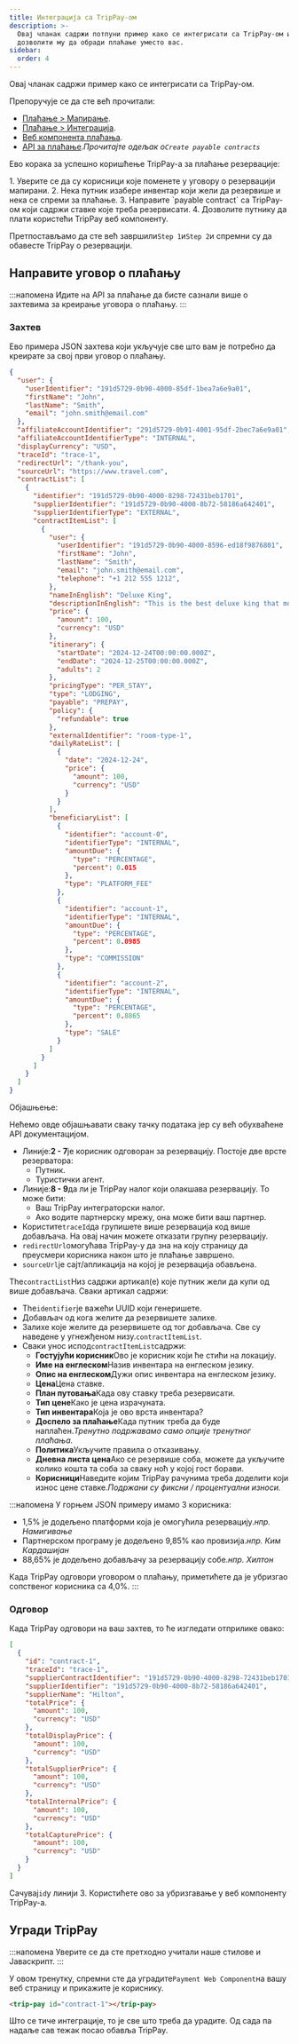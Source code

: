 ```yaml
---
title: Интеграција са TripPay-ом
description: >-
  Овај чланак садржи потпуни пример како се интегрисати са TripPay-ом и
  дозволити му да обради плаћање уместо вас.
sidebar:
  order: 4
---
```


Овај чланак садржи пример како се интегрисати са TripPay-ом.

Препоручује се да сте већ прочитали:

* [Плаћање > Мапирање](/payment/mapping).
* [Плаћање > Интеграција](/payment/integration).
* [Веб компонента плаћања](/developers/web-components/#payment).
* [API за плаћање](/developers/apis/#payment-api).*Прочитајте одељак о`Create payable contracts`*

Ево корака за успешно коришћење TripPay-а за плаћање резервације:

<Steps>
  1. Уверите се да су корисници које поменете у уговору о резервацији мапирани.
  2. Нека путник изабере инвентар који жели да резервише и нека се спреми за плаћање.
  3. Направите `payable contract` са TripPay-ом који садржи ставке које треба резервисати.
  4. Дозволите путнику да плати користећи TripPay веб компоненту.
</Steps>


Претпостављамо да сте већ завршили`Step 1`и`Step 2`и спремни су да обавесте TripPay о резервацији.

## Направите уговор о плаћању

:::напомена
Идите на API за плаћање да бисте сазнали више о захтевима за креирање уговора о плаћању.
:::

### Захтев

Ево примера JSON захтева који укључује све што вам је потребно да креирате за свој први уговор о плаћању.

```json {3-6, 8-9}
{
  "user": {
    "userIdentifier": "191d5729-0b90-4000-85df-1bea7a6e9a01",
    "firstName": "John",
    "lastName": "Smith",
    "email": "john.smith@email.com"
  },
  "affiliateAccountIdentifier": "291d5729-0b91-4001-95df-2bec7a6e9a01",
  "affiliateAccountIdentifierType": "INTERNAL",
  "displayCurrency": "USD",
  "traceId": "trace-1",
  "redirectUrl": "/thank-you",
  "sourceUrl": "https://www.travel.com",
  "contractList": [
    {
      "identifier": "191d5729-0b90-4000-8298-72431beb1701",
      "supplierIdentifier": "191d5729-0b90-4000-8b72-58186a642401",
      "supplierIdentifierType": "EXTERNAL",
      "contractItemList": [
        {
          "user": {
            "userIdentifier": "191d5729-0b90-4000-8596-ed18f9876801",
            "firstName": "John",
            "lastName": "Smith",
            "email": "john.smith@email.com",
            "telephone": "+1 212 555 1212",
          },
          "nameInEnglish": "Deluxe King",
          "descriptionInEnglish": "This is the best deluxe king that money can buy.",
          "price": {
            "amount": 100,
            "currency": "USD"
          },
          "itinerary": {
            "startDate": "2024-12-24T00:00:00.000Z",
            "endDate": "2024-12-25T00:00:00.000Z",
            "adults": 2
          },
          "pricingType": "PER_STAY",
          "type": "LODGING",
          "payable": "PREPAY",
          "policy": {
            "refundable": true
          },
          "externalIdentifier": "room-type-1",
          "dailyRateList": [
            {
              "date": "2024-12-24",
              "price": {
                "amount": 100,
                "currency": "USD"
              }
            }
          ],
          "beneficiaryList": [
            {
              "identifier": "account-0",
              "identifierType": "INTERNAL",
              "amountDue": {
                "type": "PERCENTAGE",
                "percent": 0.015
              },
              "type": "PLATFORM_FEE"
            },
            {
              "identifier": "account-1",
              "identifierType": "INTERNAL",
              "amountDue": {
                "type": "PERCENTAGE",
                "percent": 0.0985
              },
              "type": "COMMISSION"
            },
            {
              "identifier": "account-2",
              "identifierType": "INTERNAL",
              "amountDue": {
                "type": "PERCENTAGE",
                "percent": 0.8865
              },
              "type": "SALE"
            }
          ]
        }
      ]
    }
  ]
}
```

Објашњење:

Нећемо овде објашњавати сваку тачку података јер су већ обухваћене API документацијом.

* Линије:**2 - 7**је корисник одговоран за резервацију. Постоје две врсте резерватора:
  * Путник.
  * Туристички агент.
* Линије:**8 - 9**да ли је TripPay налог који олакшава резервацију. То може бити:
  * Ваш TripPay интеграторски налог.
  * Ако водите партнерску мрежу, она може бити ваш партнер.
* Користите`traceId`да групишете више резервација код више добављача. На овај начин можете отказати групну резервацију.
* `redirectUrl`омогућава TripPay-у да зна на коју страницу да преусмери корисника након што је плаћање завршено.
* `sourceUrl`је сајт/апликација на којој је резервација обављена.

The`contractList`Низ садржи артикал(е) које путник жели да купи од више добављача. Сваки артикал садржи:

* The`identifier`је важећи UUID који генеришете.
* Добављач од кога желите да резервишете залихе.
* Залихе које желите да резервишете од тог добављача. Све су наведене у угнежђеном низу.`contractItemList`.
* Сваки унос испод`contractItemList`садржи:
  * **Гостујући корисник**Ово је корисник који ће стићи на локацију.
  * **Име на енглеском**Назив инвентара на енглеском језику.
  * **Опис на енглеском**Дужи опис инвентара на енглеском језику.
  * **Цена**Цена ставке.
  * **План путовања**Када ову ставку треба резервисати.
  * **Тип цене**Како је цена израчуната.
  * **Тип инвентара**Која је ово врста инвентара?
  * **Доспело за плаћање**Када путник треба да буде наплаћен.*Тренутно подржавамо само опције тренутног плаћања.*
  * **Политика**Укључите правила о отказивању.
  * **Дневна листа цена**Ако се резервише соба, можете да укључите колико кошта та соба за сваку ноћ у којој гост борави.
  * **Корисници**Наведите којим TripPay рачунима треба доделити који износ цене ставке.*Подржани су фиксни / процентуални износи.*

:::напомена
У горњем JSON примеру имамо 3 корисника:

* 1,5% је додељено платформи која је омогућила резервацију.*нпр. Намигивање*
* Партнерском програму је додељено 9,85% као провизија.*нпр. Ким Кардашијан*
* 88,65% је додељено добављачу за резервацију собе.*нпр. Хилтон*

Када TripPay одговори уговором о плаћању, приметићете да је убризгао сопственог корисника са 4,0%.
:::

### Одговор

Када TripPay одговори на ваш захтев, то ће изгледати отприлике овако:

```json {3}
[
  {
    "id": "contract-1",
    "traceId": "trace-1",
    "supplierContractIdentifier": "191d5729-0b90-4000-8298-72431beb1701",
    "supplierIdentifier": "191d5729-0b90-4000-8b72-58186a642401",
    "supplierName": "Hilton",
    "totalPrice": {
      "amount": 100,
      "currency": "USD"
    },
    "totalDisplayPrice": {
      "amount": 100,
      "currency": "USD"
    },
    "totalSupplierPrice": {
      "amount": 100,
      "currency": "USD"
    },
    "totalInternalPrice": {
      "amount": 100,
      "currency": "USD"
    },
    "totalCapturePrice": {
      "amount": 100,
      "currency": "USD"
    }
  }
]
```

Сачувај`id`у линији 3. ​​Користићете ово за убризгавање у веб компоненту TripPay-а.

## Угради TripPay

:::напомена
Уверите се да сте претходно учитали наше стилове и Јаваскрипт.
:::

У овом тренутку, спремни сте да уградите`Payment Web Component`на вашу веб страницу и прикажите је кориснику.

```html
<trip-pay id="contract-1"></trip-pay>
```

Што се тиче интеграције, то је све што треба да урадите. Од сада па надаље сав тежак посао обавља TripPay.

